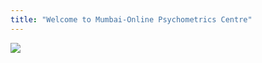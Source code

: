 ```yaml
---
title: "Welcome to Mumbai-Online Psychometrics Centre"
---
```


![](images/MOPC revised logo-02.jpg){fig-align="center"}
